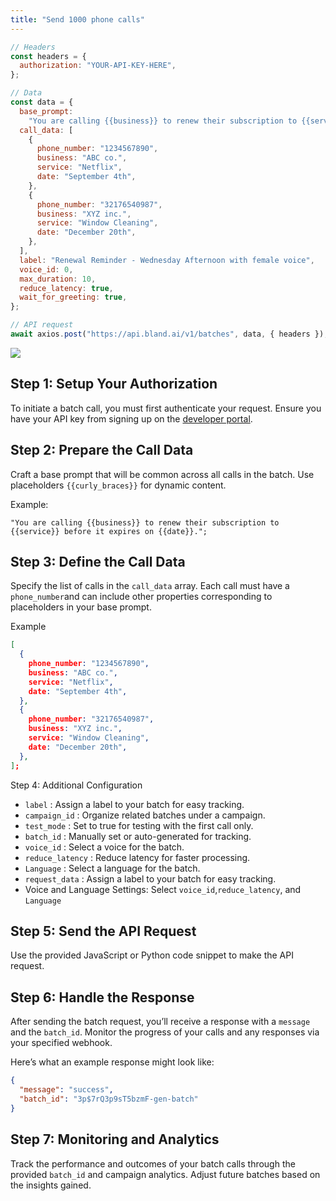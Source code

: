 ```yaml
---
title: "Send 1000 phone calls"
---
```


<RequestExample>

```javascript Sendcall.js
// Headers
const headers = {
  authorization: "YOUR-API-KEY-HERE",
};

// Data
const data = {
  base_prompt:
    "You are calling {{business}} to renew their subscription to {{service}} before it expires on {{date}}.",
  call_data: [
    {
      phone_number: "1234567890",
      business: "ABC co.",
      service: "Netflix",
      date: "September 4th",
    },
    {
      phone_number: "32176540987",
      business: "XYZ inc.",
      service: "Window Cleaning",
      date: "December 20th",
    },
  ],
  label: "Renewal Reminder - Wednesday Afternoon with female voice",
  voice_id: 0,
  max_duration: 10,
  reduce_latency: true,
  wait_for_greeting: true,
};

// API request
await axios.post("https://api.bland.ai/v1/batches", data, { headers });

```
</RequestExample>

<img src="/images/sendfirstcall.png" />

## Step 1: Setup Your Authorization

To initiate a batch call, you must first authenticate your request. Ensure you have your API key from signing up on the [developer portal](https://portal.luly.ai/portal/).

## Step 2: Prepare the Call Data

Craft a base prompt that will be common across all calls in the batch. Use placeholders ```{{curly_braces}}``` for dynamic content.

Example:

```
"You are calling {{business}} to renew their subscription to {{service}} before it expires on {{date}}.";
```

## Step 3: Define the Call Data

Specify the list of calls in the ```call_data``` array. Each call must have a ```phone_number```and can include other properties corresponding to placeholders in your base prompt.

Example

```JSON
[
  {
    phone_number: "1234567890",
    business: "ABC co.",
    service: "Netflix",
    date: "September 4th",
  },
  {
    phone_number: "32176540987",
    business: "XYZ inc.",
    service: "Window Cleaning",
    date: "December 20th",
  },
];
```

Step 4: Additional Configuration

- ```label``` : Assign a label to your batch for easy tracking.
- ```campaign_id``` : Organize related batches under a campaign.
- ```test_mode``` : Set to true for testing with the first call only.
- ```batch_id``` : Manually set or auto-generated for tracking.
- ```voice_id``` : Select a voice for the batch.
- ```reduce_latency``` : Reduce latency for faster processing.
- ```Language``` : Select a language for the batch.
- ```request_data``` : Assign a label to your batch for easy tracking.
- Voice and Language Settings: Select ```voice_id```,```reduce_latency```, and ```Language```

## Step 5: Send the API Request

Use the provided JavaScript or Python code snippet to make the API request.

## Step 6: Handle the Response

After sending the batch request, you’ll receive a response with a ```message``` and the ```batch_id```. Monitor the progress of your calls and any responses via your specified webhook.

Here’s what an example response might look like:
```JSON
{
  "message": "success",
  "batch_id": "3p$7rQ3p9sT5bzmF-gen-batch"
}
```

## Step 7: Monitoring and Analytics

Track the performance and outcomes of your batch calls through the provided ```batch_id``` and campaign analytics. Adjust future batches based on the insights gained.

















